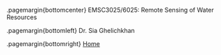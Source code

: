 .pagemargin{bottomcenter}
    EMSC3025/6025: Remote Sensing of Water Resources

.pagemargin{bottomleft}
    Dr. Sia Ghelichkhan

.pagemargin{bottomright}
    [Home](https://sghelichkhani.github.io/EMSC3025/course/)